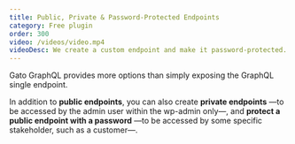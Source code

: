 ```yaml
---
title: Public, Private & Password-Protected Endpoints
category: Free plugin
order: 300
video: /videos/video.mp4
videoDesc: We create a custom endpoint and make it password-protected. When first accessing its client to visualize the schema, we obtain an error message. Only after providing the password, the client can be successfully accessed.
---
```


Gato GraphQL provides more options than simply exposing the GraphQL single endpoint.

In addition to **public endpoints**, you can also create **private endpoints** —to be accessed by the admin user within the wp-admin only—, and **protect a public endpoint with a password** —to be accessed by some specific stakeholder, such as a customer—.
